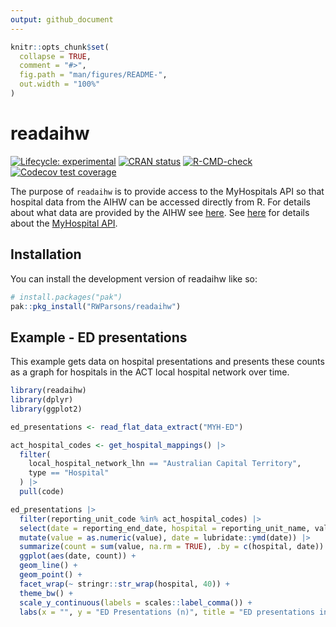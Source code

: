 ```yaml
---
output: github_document
---
```


<!-- README.md is generated from README.Rmd. Please edit that file -->

```r
knitr::opts_chunk$set(
  collapse = TRUE,
  comment = "#>",
  fig.path = "man/figures/README-",
  out.width = "100%"
)
```

# readaihw

<!-- badges: start -->
[![Lifecycle: experimental](https://img.shields.io/badge/lifecycle-experimental-orange.svg)](https://lifecycle.r-lib.org/articles/stages.html#experimental)
[![CRAN status](https://www.r-pkg.org/badges/version/readaihw)](https://CRAN.R-project.org/package=readaihw)
[![R-CMD-check](https://github.com/RWParsons/readaihw/actions/workflows/R-CMD-check.yaml/badge.svg)](https://github.com/RWParsons/readaihw/actions/workflows/R-CMD-check.yaml)
[![Codecov test coverage](https://codecov.io/gh/RWParsons/readaihw/graph/badge.svg)](https://app.codecov.io/gh/RWParsons/readaihw)
<!-- badges: end -->

The purpose of `readaihw` is to provide access to the MyHospitals API so that hospital data from the AIHW can be accessed directly from R. For details about what data are provided by the AIHW see [here](https://www.aihw.gov.au/about-our-data/our-data-collections). See [here](https://www.aihw.gov.au/reports-data/myhospitals/content/api) for details about the [MyHospital API](https://myhospitalsapi.aihw.gov.au/index.html).

## Installation

You can install the development version of readaihw like so:

``` r
# install.packages("pak")
pak::pkg_install("RWParsons/readaihw")
```

## Example - ED presentations

This example gets data on hospital presentations and presents these counts as a graph for hospitals in the ACT local hospital network over time.

```r
library(readaihw)
library(dplyr)
library(ggplot2)

ed_presentations <- read_flat_data_extract("MYH-ED")

act_hospital_codes <- get_hospital_mappings() |>
  filter(
    local_hospital_network_lhn == "Australian Capital Territory",
    type == "Hospital"
  ) |>
  pull(code)

ed_presentations |>
  filter(reporting_unit_code %in% act_hospital_codes) |>
  select(date = reporting_end_date, hospital = reporting_unit_name, value) |>
  mutate(value = as.numeric(value), date = lubridate::ymd(date)) |>
  summarize(count = sum(value, na.rm = TRUE), .by = c(hospital, date)) |>
  ggplot(aes(date, count)) +
  geom_line() +
  geom_point() +
  facet_wrap(~ stringr::str_wrap(hospital, 40)) +
  theme_bw() +
  scale_y_continuous(labels = scales::label_comma()) +
  labs(x = "", y = "ED Presentations (n)", title = "ED presentations in the ACT LHN")
```

